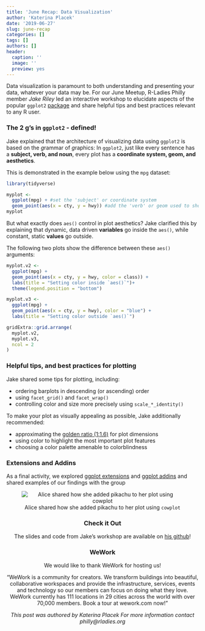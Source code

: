```yaml
---
title: 'June Recap: Data Visualization'
author: 'Katerina Placek'
date: '2019-06-27'
slug: june-recap
categories: []
tags: []
authors: []
header:
  caption: ''
  image: ''
  preview: yes
---
```

Data visualization is paramount to both understanding and presenting your data, whatever your data may be. For our June Meetup, R-Ladies Philly member *Jake Riley* led an interactive workshop to elucidate aspects of the popular `ggplot2` [package](https://ggplot2.tidyverse.org/) and share helpful tips and best practices relevant to any R user. 

### The 2 g's in `ggplot2` - defined!
Jake explained that the architecture of visualizing data using `ggplot2` is based on the *g*rammar of *g*raphics: In `ggplot2`, just like every sentence has a **subject, verb, and noun**, every plot has a **coordinate system, geom, and aesthetics**.

This is demonstrated in the example below using the `mpg` dataset:
</center>
```r
library(tidyverse)

myplot <- 
  ggplot(mpg) + #set the 'subject' or coordinate system
  geom_point(aes(x = cty, y = hwy)) #add the 'verb' or geom used to show the data, and 'nouns' or aesthetics on how the geom should appear
myplot
```

But what exactly does `aes()` control in plot aesthetics? Jake clarified this by explaining that dynamic, data driven **variables** go inside the `aes()`, while constant, static **values** go outside. 
  
The following two plots show the difference between these `aes()` arguments:
</center>
```r
myplot.v2 <- 
  ggplot(mpg) +
  geom_point(aes(x = cty, y = hwy, color = class)) +
  labs(title = "Setting color inside `aes()`")+
  theme(legend.position = "bottom")

myplot.v3 <- 
  ggplot(mpg) +
  geom_point(aes(x = cty, y = hwy), color = "blue") +
  labs(title = "Setting color outside `aes()`")

gridExtra::grid.arrange(
  myplot.v2,
  myplot.v3,
  ncol = 2
)
```
  
  
### Helpful tips, and best practices for plotting
Jake shared some tips for plotting, including:

* ordering barplots in descending (or ascending) order  
* using `facet_grid()` and `facet_wrap()`  
* controlling color and size more precisely using `scale_*_identity()`  

To make your plot as visually appealing as possible, Jake additionally recommended:

* approximating the [golden ratio (1:1.6)](https://en.wikipedia.org/wiki/Golden_ratio) for plot dimensions  
* using color to highlight the most important plot features  
* choosing a color palette amenable to colorblindness

### Extensions and Addins
As a final activity, we explored [ggplot extensions](https://www.ggplot2-exts.org/ggiraph.html) and [ggplot addins](https://github.com/daattali/addinslist) and shared examples of our findings with the group

<center>
![Alice shared how she added pikachu to her plot using `cowplot`](/img/pikachu.png)

### Check it Out
The slides and code from Jake's workshop are available on [his github](https://github.com/rjake/r-ladies-data-viz)!

### WeWork

We would like to thank WeWork for hosting us!

"WeWork is a community for creators. We transform buildings into beautiful, collaborative workspaces and provide the infrastructure, services, events and technology so our members can focus on doing what they love. WeWork currently has 111 locations in 29 cities across the world with over 70,000 members. Book a tour at wework.com now!"

*This post was authored by Katerina Placek For more information contact philly@rladies.org*